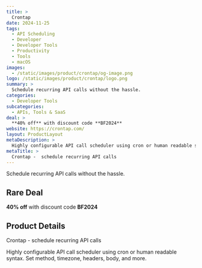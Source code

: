 ```yaml
---
title: >
  Crontap
date: 2024-11-25
tags:
  - API Scheduling
  - Developer
  - Developer Tools
  - Productivity
  - Tools
  - macOS
images:
  - /static/images/product/crontap/og-image.png
logo: /static/images/product/crontap/logo.png
summary: >
  Schedule recurring API calls without the hassle.
categories:
  - Developer Tools
subcategories:
  - APIs, Tools & SaaS
deal: >
  **40% off** with discount code **BF2024**
website: https://crontap.com/
layout: ProductLayout
metaDescription: >
  Highly configurable API call scheduler using cron or human readable syntax. Set method, timezone, headers, body, and more.
metaTitle: >
  Crontap -  schedule recurring API calls
---
```

Schedule recurring API calls without the hassle.

## Rare Deal

**40% off** with discount code **BF2024**

## Product Details
Crontap -  schedule recurring API calls

Highly configurable API call scheduler using cron or human readable syntax. Set method, timezone, headers, body, and more.
